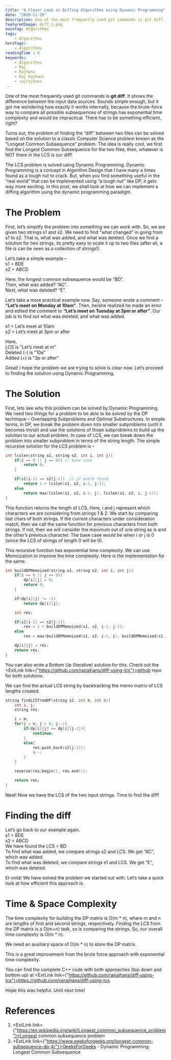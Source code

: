 ```yaml
---
title: "A Closer Look at Diffing Algorithms using Dynamic Programming"
date: "2020-11-25"
description: One of the most frequently used git commands is git diff. How does it work internally? The brute-force way to compare all possible subsequences of strings has exponential time complexity. There has to be something more efficient, right?
featuredImage: diff_1.png
mainTag: Algorithms
tags:
    - Algorithms
heroTags:
    - Algorithms
readingTime : 8
keywords:
    - Algorithms
    - Raj
    - Rajhans
    - Raj Rajhans
    - rajrajhans
---
```


One of the most frequently used git commands is <strong>git diff</strong>. It shows the difference between the input data sources. Sounds simple enough, but it got me wondering how exactly it works internally, because the brute-force way to compare all possible subsequences of strings has exponential time complexity and would be impractical. There has to be something efficient, right?

Turns out, the problem of finding the “diff” between two files can be solved based on the solution to a classic Computer Science problem known as the “Longest Common Subsequence” problem. The idea is really cool, we first find the Longest Common Subsequence for the two files, then, whatever is NOT there in the LCS is our diff!

The LCS problem is solved using Dynamic Programming. Dynamic Programming is a concept in Algorithm Design that I have many a times found as a tough nut to crack. But, when you find something useful in the “real world” that can be implemented using “a tough nut” like DP, it gets way more exciting.
In this post, we shall look at how we can implement a diffing algorithm using the dynamic programming paradigm.

# The Problem

First, let’s simplify the problem into something we can work with. So, we are given two strings s1 and s2. We need to find “what changed” in going from s1 to s2. That is, what was added, and what was deleted. Once we find a solution for two strings, its pretty easy to scale it up to two files (after all, a file is can be seen as a collection of strings!).

Let’s take a simple example –<br/>
s1 = BDE<br/>
s2 = ABCD

Here, the longest common subsequence would be “BD”. <br/>Then, what was added? “AC”. <br/>Next, what was deleted? “E”.

Let’s take a more practical example now. Say, someone wrote a comment – <strong>“Let’s meet on Monday at 10am”</strong>. Then, he/she realized he made an error and edited the comment to <strong>“Let’s meet on Tuesday at 3pm or after”</strong>. Our job is to find out what was deleted, and what was added.

s1 = Let’s meet at 10am<br/>
s2 = Let’s meet at 3pm or after

Here,<br/>
LCS is "Let’s meet at m"<br/>
Deleted (-) is "10a"<br/>
Added   (+) is "3p or after"

Great! I hope the problem we are trying to solve is clear now. Let’s proceed to finding the solution using Dynamic Programming.

# The Solution

First, lets see why this problem can be solved by Dynamic Programming. We need two things for a problem to be able to be solved by the DP technique – Overlapping Subproblems and Optimal Substructures. In simple terms, in DP, we break the problem down into smaller subproblems (until it becomes trivial) and use the solutions of those subproblems to build up the solution to our actual problem. In case of LCS, we can break down the problem into smaller subproblem in terms of the string length. The simple recursive solution for the LCS problem is –

```cpp
int lcslen(string s1, string s2, int i, int j){
    if(i == 0 || j == 0){ // base case
        return 0;
    }

    if(s1[i-1] == s2[j-1])  // if match found
        return 1 + lcslen(s1, s2, i-1, j-1);
    else
        return max(lcslen(s1, s2, i-1, j), lcslen(s1, s2, i, j-1));
}
```

This function returns the length of LCS. Here, i and j represent which characters we are considering from strings 1 & 2. We start by comparing last chars of both strings. If the current characters under consideration match, then we call the same function for previous characters from both strings. If not, then we will consider the maximum out of one string as is and the other’s previous character. The base case would be when i or j is 0 (since the LCS of strings of length 0 will be 0).

This recursive function has exponential time complexity. We can use Memoization to improve the time complexity. Here is the implementation for the same.

```cpp
int buildDPMemoized(string s1, string s2, int i, int j){
    if(i == 0 || j == 0){
        dp[i][j] = 0;
        return 0;
    }

    if(dp[i][j] != -1)
        return dp[i][j];

    int res;

    if(s1[i-1] == s2[j-1])
        res = 1 + buildDPMemoized(s1, s2, i-1, j-1);
    else
        res = max(buildDPMemoized(s1, s2, i-1, j), buildDPMemoized(s1, s2, i, j-1));

    dp[i][j] = res;
    return res;
}
```

You can also write a Bottom Up (Iterative) solution for this. Check out the <ExtLink link={"https://github.com/rajrajhans/diff-using-lcs"}>github repo</ExtLink> for both solutions.

We can find the actual LCS string by backtracking the memo matrix of LCS lengths created.

```cpp
string findLCSfromDP(string s2, int m, int n){
    int i, j;
    string res;

    i = m;
    for(j = n; j > 0; j--){
        if(dp[i][j] == dp[i][j-1]){
            continue;
        }
        else{
            res.push_back(s2[j-1]);
            i--;
        }
    }

    reverse(res.begin(), res.end());

    return res;
}
```

Neat! Now we have the LCS of the two input strings. Time to find the diff!

# Finding the diff

Let’s go back to our example again.<br/>
s1 = BDE<br/>
s2 = ABCD<br/>
We have found the LCS = BD<br/>
To find what was added, we compare strings s2 and LCS. We get “AC”, which was added.<br/>
To find what was deleted, we compare strings s1 and LCS. We get “E”, which was deleted.<br/>

Et voilà! We have solved the problem we started out with. Let’s take a quick look at how efficient this approach is.

# Time & Space Complexity

The time complexity for building the DP matrix is O(m \* n), where m and n are lengths of first and second strings, respectively. Finding the LCS from the DP matrix is a O(m+n) task, so is comparing the strings. So, our overall time complexity is O(m \* n).

We need an auxiliary space of O(m * n) to store the DP matrix.

This is a great improvement from the brute force approach with exponential time complexity.

You can find the complete C++ code with both approaches (top down and bottom up) at <ExtLink link={"https://github.com/rajrajhans/diff-using-lcs"}>https://github.com/rajrajhans/diff-using-lcs</ExtLink>.

Hope this was helpful. Until next time!

# References
1. <ExtLink link={"https://en.wikipedia.org/wiki/Longest_common_subsequence_problem"}>Longest common subsequence problem</ExtLink>
2. <ExtLink link={"https://www.geeksforgeeks.org/longest-common-subsequence-dp-4/"}>GeeksForGeeks - Dynamic Programming: Longest Common Subsequence</ExtLink>